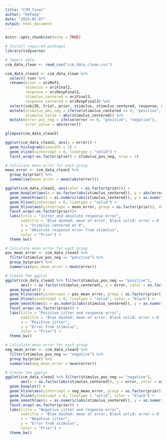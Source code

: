 ---
title: "CCM_final"
author: "KeFang"
date: "2023-05-07"
output: html_document
---

```{r setup, include=FALSE}
knitr::opts_chunk$set(echo = TRUE)
```

```{r}
# Install required packages
library(tidyverse)
```

```{r}
# import data
ccm_data_clean <- read_csv("ccm_data_clean.csv")

ccm_data_clean2 <- ccm_data_clean %>% 
  select(-run) %>%
  rename(prior = oriRef2,
         stimulus = oriFinal2,
         response = oriRespFinal2,
         stimulus_centered = oriFinal3,
         response_centered = oriRespFinal3) %>%
  select(subjID, trial, prior, stimulus, stimulus_centered, response, response_centered, error) %>%
  mutate(stimulus_pos_neg = ifelse(stimulus_centered >= 0, "positive", "negative"),
         stimulus_value = abs(stimulus_centered)) %>%
  mutate(error_pos_neg = ifelse(error >= 0, "positive", "negative"),
         error_value = abs(error))

glimpse(ccm_data_clean2)
```

```{r}
ggplot(ccm_data_clean2, aes(x = error)) +
  geom_histogram(binwidth = 1) +
  geom_vline(xintercept = 0, linetype = "solid") +
  facet_wrap(~as.factor(prior) + stimulus_pos_neg, nrow = 2)
```


```{r}
# Calculate mean error for each group
mean_error <- ccm_data_clean2 %>% 
  group_by(prior) %>%
  summarise(mean_error = mean(abs(error)))

ggplot(ccm_data_clean2, aes(color = as.factor(prior))) +
  geom_boxplot(aes(x = as.factor(abs(stimulus_centered)), y = abs(error))) +
  geom_smooth(aes(x = as.numeric(abs(stimulus_centered)), y = as.numeric(abs(error))), se= F) +
  geom_hline(yintercept = 0, linetype = "solid") +
  geom_hline(aes(yintercept = mean_error, group = as.factor(prior)), data = mean_error, linetype = "dashed", color= "blue") +
  facet_wrap(~as.factor(prior))+ 
  labs(title = "Jitter and absolute response error",
       subtitle = 'Blue dashed: mean of error, Black solid: error = 0',
       x = "Stimulus centered at 0",
       y = "Absolute response error from stimulus",
       color = "Prior") +
  theme_bw()
```

```{r}
# Calculate mean error for each group
pos_mean_error <- ccm_data_clean2 %>% 
  filter(stimulus_pos_neg == "positive") %>%
  group_by(prior) %>%
  summarise(pos_mean_error = mean(error))

# Create the ggplot
ggplot(ccm_data_clean2 %>% filter(stimulus_pos_neg == "positive"),
       aes(x = as.factor(stimulus_centered), y = error, color = as.factor(prior))) +
  geom_boxplot() +
  geom_hline(aes(yintercept = pos_mean_error, group = as.factor(prior)), data = pos_mean_error, linetype = "dashed", color= "blue") +
  geom_hline(yintercept = 0, linetype = "solid", color = "black") +
  geom_smooth(aes(x = as.numeric(abs(stimulus_centered)), y = as.numeric(error)), se = F) +
  facet_wrap(~as.factor(prior)) + 
  labs(title = "Positive jitter and response error",
       subtitle = 'Blue dashed: mean of error, Black solid: error = 0',
       x = "Positive jitter",
       y = "Error from stimulus",
       color = "Prior") +
  theme_bw()
```

```{r}
# Calculate mean error for each group
neg_mean_error <- ccm_data_clean2 %>% 
  filter(stimulus_pos_neg == "negative") %>%
  group_by(prior) %>%
  summarise(neg_mean_error = mean(error))

# Create the ggplot
ggplot(ccm_data_clean2 %>% filter(stimulus_pos_neg == "negative"),
       aes(x = as.factor(abs(stimulus_centered)), y = error, color = as.factor(prior))) +
  geom_boxplot() +
  geom_hline(aes(yintercept = neg_mean_error, group = as.factor(prior)), data = neg_mean_error, linetype = "dashed", color= "blue") +
  geom_hline(yintercept = 0, linetype = "solid", color = "black") +
  geom_smooth(aes(x = as.numeric(abs(stimulus_centered)), y = as.numeric(error)), se = F) +
  facet_wrap(~as.factor(prior)) + 
  labs(title = "Negative jitter and response error",
       subtitle = 'Blue dashed: mean of error, Black solid: error = 0',
       x = "Negative jitter",
       y = "Error from stimulus",
       color = "Prior") +
  theme_bw()
```

